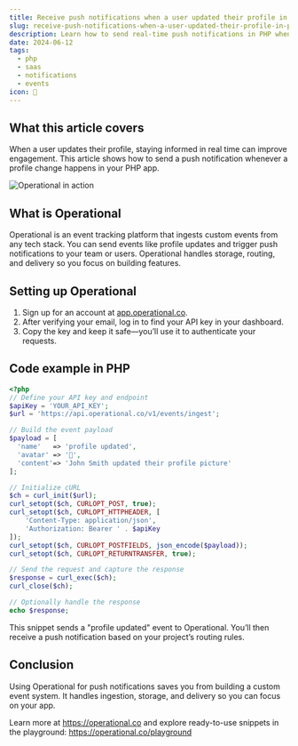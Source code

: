 ```yaml
---
title: Receive push notifications when a user updated their profile in PHP
slug: receive-push-notifications-when-a-user-updated-their-profile-in-php
description: Learn how to send real-time push notifications in PHP when users update their profile using Operational's event ingestion API.
date: 2024-06-12
tags:
  - php
  - saas
  - notifications
  - events
icon: 🔔
---
```


## What this article covers

When a user updates their profile, staying informed in real time can improve engagement.
This article shows how to send a push notification whenever a profile change happens in your PHP app.

![Operational in action](https://operational.co/images/pitch/ops_insitu.jpg)

## What is Operational

Operational is an event tracking platform that ingests custom events from any tech stack.
You can send events like profile updates and trigger push notifications to your team or users.
Operational handles storage, routing, and delivery so you focus on building features.

## Setting up Operational

1. Sign up for an account at [app.operational.co](https://app.operational.co).
2. After verifying your email, log in to find your API key in your dashboard.
3. Copy the key and keep it safe—you’ll use it to authenticate your requests.

## Code example in PHP

```php
<?php
// Define your API key and endpoint
$apiKey = 'YOUR_API_KEY';
$url = 'https://api.operational.co/v1/events/ingest';

// Build the event payload
$payload = [
  'name'   => 'profile updated',
  'avatar' => '🔔',
  'content'=> 'John Smith updated their profile picture'
];

// Initialize cURL
$ch = curl_init($url);
curl_setopt($ch, CURLOPT_POST, true);
curl_setopt($ch, CURLOPT_HTTPHEADER, [
    'Content-Type: application/json',
    'Authorization: Bearer ' . $apiKey
]);
curl_setopt($ch, CURLOPT_POSTFIELDS, json_encode($payload));
curl_setopt($ch, CURLOPT_RETURNTRANSFER, true);

// Send the request and capture the response
$response = curl_exec($ch);
curl_close($ch);

// Optionally handle the response
echo $response;
```

This snippet sends a "profile updated" event to Operational. You’ll then receive a push notification based on your project’s routing rules.

## Conclusion

Using Operational for push notifications saves you from building a custom event system.
It handles ingestion, storage, and delivery so you can focus on your app.

Learn more at https://operational.co and explore ready-to-use snippets in the playground: https://operational.co/playground
